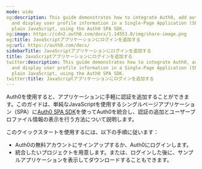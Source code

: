 ```yaml
---
mode: wide
og:description: This guide demonstrates how to integrate Auth0, add authentication,
  and display user profile information in a Single-Page Application (SPA) that uses
  plain JavaScript, using the Auth0 SPA SDK.
og:image: https://cdn2.auth0.com/docs/1.14553.0/img/share-image.png
og:title: JavaScriptアプリケーションにログインを追加する
og:url: https://auth0.com/docs/
sidebarTitle: JavaScriptアプリケーションにログインを追加する
title: JavaScriptアプリケーションにログインを追加する
twitter:description: This guide demonstrates how to integrate Auth0, add authentication,
  and display user profile information in a Single-Page Application (SPA) that uses
  plain JavaScript, using the Auth0 SPA SDK.
twitter:title: JavaScriptアプリケーションにログインを追加する
---
```


Auth0を使用すると、アプリケーションに手軽に認証を追加することができます。このガイドは、単純なJavaScriptを使用するシングルページアプリケーション（SPA）に[Auth0 SPA SDK](https://github.com/auth0/auth0-spa-js)を使ってAuth0を統合し、認証の追加とユーザープロファイル情報の表示を行う方法について説明します。

このクイックスタートを使用するには、以下の手順に従います：

* Auth0の無料アカウントにサインアップするか、Auth0にログインします。
* 統合したいプロジェクトを用意します。または、ログインした後に、サンプルアプリケーションを表示してダウンロードすることもできます。